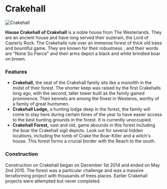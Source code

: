 

# Crakehall

<Image src="https://cdn.sanity.io/images/1as7cn02/production/148af83a0f28ba96cb04ef1401bd72766976b002-1366x705.png?w=976&h=350&fit=crop&crop=center&auto=format" alt="Crakehall" width={976} height={350}  />

<ProjectDetails
  floatRight
  region="Westerlands"
  house="House Crakehall"
  type="Castle"
  status="Completed"
  warp="/warp crakehall"
  projectLead="tsarkaiser84"
  dateStarted="December 1, 2014"
  dateCompleted="December 1, 2014"
/>

**House Crakehall of Crakehall** is a noble house from The Westerlands. They are an ancient house and have long served their suzerain, the Lord of Casterly Rock. The Crakehalls rule over an immense forest of thick old trees and bountiful game. They are known for their robustness , and their words are "None So Fierce" and their arms depict a black and white brindled boar on brown.  


### Features

* **Crakehall,** the seat of the Crakehall family sits like a monolith in the midst of their forest. The shorter keep was raised by the first Crakehalls long ago, with the second, taller tower built as the family gained prominence. Their kennels are among the finest in Westeros, worthy of a family of great huntsmen.
* **Crakehall Lodge,** a hunting lodge deep in the forest, the family will come to stay here during certain times of the year to have easier access to the best hunting grounds in the forest. It is currently unoccupied.
* **Crakehall Forest,** vast and old, game abounds in this forest including the boar the Crakehall sigil depicts. Look out for several hidden locations, including the tomb of Crake the Boar-Killer and a witch's house. This forest forms a crucial border with the Reach to the south.

### Construction

Construction on Crakehall began on December 1st 2014 and ended on May 2nd 2015. The forest was a particular challenge and was a massive terraforming project with thousands of trees places. Earlier Crakehall projects were attempted but never completed.